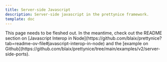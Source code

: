 ```yaml
---
title: Server-side Javascript
description: Server-side javascript in the prettynice framework.
template: doc
---
```



<Aside type="note">
  This page needs to be fleshed out.
  In the meantime, check out the README section on [Javascript Interop in Node](https://github.com/blaix/prettynice?tab=readme-ov-file#javascript-interop-in-node)
  and the [example on Github](https://github.com/blaix/prettynice/tree/main/examples/v2/server-side-ports).
</Aside>
